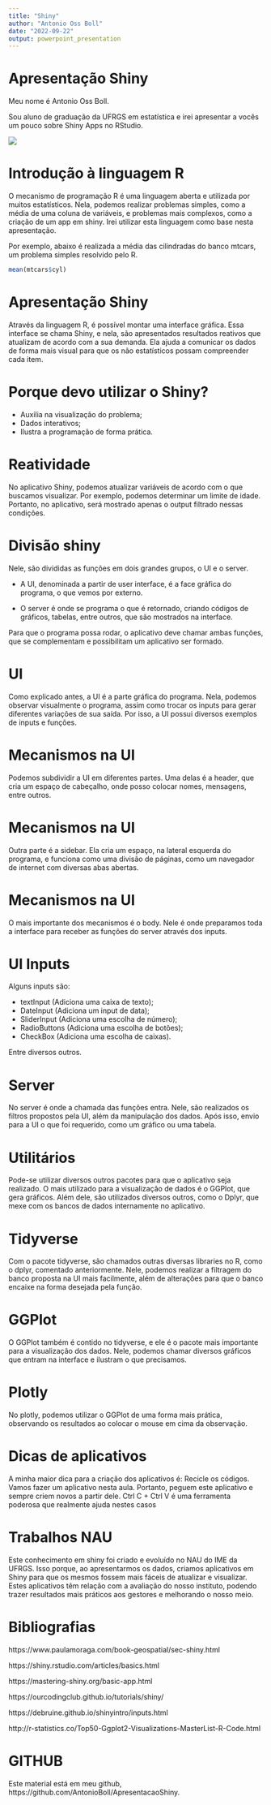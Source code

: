 ```yaml
---
title: "Shiny"
author: "Antonio Oss Boll"
date: "2022-09-22"
output: powerpoint_presentation
---
```


# Apresentação Shiny

Meu nome é Antonio Oss Boll. 

Sou aluno de graduação da UFRGS em estatística e irei apresentar a vocês um pouco sobre Shiny Apps no RStudio.

![](https://miro.medium.com/max/521/1*bl7hSugBuCihsFz9CVYieA.png)


# Introdução à linguagem R

O mecanismo de programação R é uma linguagem aberta e utilizada por muitos estatísticos. Nela, podemos realizar problemas simples, como a média de uma coluna de variáveis, e problemas mais complexos, como a criação de um app em shiny.
Irei utilizar esta linguagem como base nesta apresentação.

Por exemplo, abaixo é realizada a média das cilindradas do banco mtcars, um problema simples resolvido pelo R. 
```r
mean(mtcars$cyl)
```


# Apresentação Shiny

Através da linguagem R, é possível montar uma interface gráfica. Essa interface se chama Shiny, e nela, são apresentados resultados reativos que atualizam de acordo com a sua demanda. Ela ajuda a comunicar os dados de forma mais visual para que os não estatísticos possam compreender cada item.


# Porque devo utilizar o Shiny?

- Auxilia na visualização do problema;
- Dados interativos;
- Ilustra a programação de forma prática.

# Reatividade

No aplicativo Shiny, podemos atualizar variáveis de acordo com o que buscamos visualizar. Por exemplo, podemos determinar um limite de idade. Portanto, no aplicativo, será mostrado apenas o output filtrado nessas condições. 

# Divisão shiny

Nele, são divididas as funções em dois grandes grupos, o UI e o server.

- A UI, denominada a partir de user interface, é a face gráfica do programa, o que vemos por externo.

- O server é onde se programa o que é retornado, criando códigos de gráficos, tabelas, entre outros, que são mostrados na interface.

Para que o programa possa rodar, o aplicativo deve chamar ambas funções, que se complementam e possibilitam um aplicativo ser formado.

# UI

Como explicado antes, a UI é a parte gráfica do programa. Nela, podemos observar visualmente o programa, assim como trocar os inputs para gerar diferentes variações de sua saída. Por isso, a UI possui diversos exemplos de inputs e funções.

# Mecanismos na UI

Podemos subdividir a UI em diferentes partes. Uma delas é a header, que cria um espaço de cabeçalho, onde posso colocar nomes, mensagens, entre outros.

# Mecanismos na UI

Outra parte é a sidebar. Ela cria um espaço, na lateral esquerda do programa, e funciona como uma divisão de páginas, como um navegador de internet com diversas abas abertas.

# Mecanismos na UI

O mais importante dos mecanismos é o body. Nele é onde preparamos toda a interface para receber as funções do server através dos inputs. 

# UI Inputs

Alguns inputs são:

- textInput (Adiciona uma caixa de texto); 
- DateInput (Adiciona um input de data);
- SliderInput (Adiciona uma escolha de número);
- RadioButtons (Adiciona uma escolha de botões);
- CheckBox (Adiciona uma escolha de caixas).

Entre diversos outros.

# Server

No server é onde a chamada das funções entra. Nele, são realizados os filtros propostos pela UI, além da manipulação dos dados. Após isso, envio para a UI o que foi requerido, como um gráfico ou uma tabela. 

# Utilitários

Pode-se utilizar diversos outros pacotes para que o aplicativo seja realizado. O mais utilizado para a visualização de dados é o GGPlot, que gera gráficos. Além dele, são utilizados diversos outros, como o Dplyr, que mexe com os bancos de dados internamente no aplicativo.

# Tidyverse

Com o pacote tidyverse, são chamados outras diversas libraries no R, como o dplyr, comentado anteriormente. Nele, podemos realizar a filtragem do banco proposta na UI mais facilmente, além de alterações para que o banco encaixe na forma desejada pela função.

# GGPlot

O GGPlot também é contido no tidyverse, e ele é o pacote mais importante para a visualização dos dados. Nele, podemos chamar diversos gráficos que entram na interface e ilustram o que precisamos.

# Plotly

No plotly, podemos utilizar o GGPlot de uma forma mais prática, observando os resultados ao colocar o mouse em cima da observação.

# Dicas de aplicativos

A minha maior dica para a criação dos aplicativos é: Recicle os códigos. Vamos fazer um aplicativo nesta aula. Portanto, peguem este aplicativo e sempre criem novos a partir dele. Ctrl C + Ctrl V é uma ferramenta poderosa que realmente ajuda nestes casos

# Trabalhos NAU

Este conhecimento em shiny foi criado e evoluído no NAU do IME da UFRGS. Isso porque, ao apresentarmos os dados, criamos aplicativos em Shiny para que os mesmos fossem mais fáceis de atualizar e visualizar. Estes aplicativos têm relação com a avaliação do nosso instituto, podendo trazer resultados mais práticos aos gestores e melhorando o nosso meio.

# Bibliografias

https://www.paulamoraga.com/book-geospatial/sec-shiny.html

https://shiny.rstudio.com/articles/basics.html

https://mastering-shiny.org/basic-app.html

https://ourcodingclub.github.io/tutorials/shiny/

https://debruine.github.io/shinyintro/inputs.html

http://r-statistics.co/Top50-Ggplot2-Visualizations-MasterList-R-Code.html

# GITHUB

Este material está em meu github, https://github.com/AntonioBoll/ApresentacaoShiny. 



